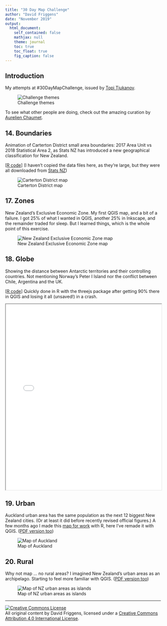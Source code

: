 ```yaml
---
title: "30 Day Map Challenge"
author: "David Friggens"
date: "November 2019"
output:
  html_document:
    self_contained: false
    mathjax: null
    theme: journal
    toc: true
    toc_float: true
    fig_caption: false
---
```


## Introduction

My attempts at #30DayMapChallenge, issued by
[Topi Tjukanov](https://twitter.com/tjukanov/status/1187713840550744066).

![Challenge themes](challenge.jpg)

To see what other people are doing, check out the amazing curation by
[Aurelien Chaumet](https://public.tableau.com/profile/aurelien.chaumet#!/vizhome/30daymapchallenge/30DayMapChallenge-Week1?publish=yes).


## 14. Boundaries

Animation of Carterton District small area boundaries:
2017 Area Unit vs 2018 Statistical Area 2, as Stats NZ
has introduced a new geographical classification for
New Zealand.

[[R code](14_boundaries_carterton.R)]
(I haven't copied the data files here, as they're large, but
they were all downloaded from [Stats NZ](stats.govt.nz))

![Carterton District map](14_boundaries_carterton.gif)


## 17. Zones

New Zealand's Exclusive Economic Zone. My first QGIS map,
and a bit of a failure. I got 25% of what I wanted in QGIS,
another 25% in Inkscape, and the remainder traded for sleep.
But I learned things, which is the whole point of this
exercise.

![New Zealand Exclusive Economic Zone map](17_zones_nzeez.png)


## 18. Globe

Showing the distance between Antarctic territories and
their controlling countries. Not mentioning Norway's
Peter I Island nor the conflict between Chile, Argentina
and the UK.

[[R code](18_globe_antarctica.R)]
Quickly done in R with the threejs package after getting
90% there in QGIS and losing it all (unsaved!) in a crash.

<iframe src="18_globe_antarctica.html" width="100%" height="600px"></iframe>


## 19. Urban

Auckland urban area has the same population as the next 12 biggest New Zealand
cities. (Or at least it did before recently revised official figures.)
A few months ago I made this [map for work](http://www.infometrics.co.nz/chart-month-auckland-big/)
with R, here I've remade it with QGIS.
([PDF version too](19_urban_auckland.pdf))

![Map of Auckland](19_urban_auckland.png)



## 20. Rural

Why not map ... no rural areas? I imagined New Zealand's urban areas as
an archipelago. Starting to feel more familiar with QGIS.
([PDF version too](20_rural_archipelago.pdf))

![Map of NZ urban areas as islands](20_rural_archipelago.png)





<hr />

<footer>
<p><a rel="license" href="http://creativecommons.org/licenses/by/4.0/"><img alt="Creative Commons License" style="border-width:0" src="cc.png" /></a><br />All original content by David Friggens, licensed under a <a rel="license" href="http://creativecommons.org/licenses/by/4.0/">Creative Commons Attribution 4.0 International License</a>.</p>
</footer>

<script>
  (function(i,s,o,g,r,a,m){i['GoogleAnalyticsObject']=r;i[r]=i[r]||function(){
  (i[r].q=i[r].q||[]).push(arguments)},i[r].l=1*new Date();a=s.createElement(o),
  m=s.getElementsByTagName(o)[0];a.async=1;a.src=g;m.parentNode.insertBefore(a,m)
  })(window,document,'script','https://www.google-analytics.com/analytics.js','ga');
  ga('create', 'UA-30013353-2', 'auto');
  ga('send', 'pageview');
</script>